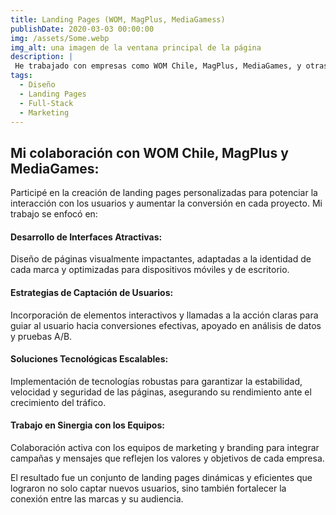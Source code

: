 ```yaml
---
title: Landing Pages (WOM, MagPlus, MediaGamess)
publishDate: 2020-03-03 00:00:00
img: /assets/Some.webp
img_alt: una imagen de la ventana principal de la página
description: |
 He trabajado con empresas como WOM Chile, MagPlus, MediaGames, y otras, participando en la creación de landing pages optimizadas para maximizar la conversión de usuarios. Mi enfoque ha sido diseñar y desarrollar páginas modernas y funcionales, utilizando estrategias de UX/UI y análisis de datos para mejorar el rendimiento, logrando así captar más clientes y potenciar la presencia de estas marcas.
tags:
  - Diseño
  - Landing Pages
  - Full-Stack
  - Marketing
---
```


## Mi colaboración con WOM Chile, MagPlus y MediaGames:
Participé en la creación de landing pages personalizadas para potenciar la interacción con los usuarios y aumentar la conversión en cada proyecto. Mi trabajo se enfocó en:

#### Desarrollo de Interfaces Atractivas:
Diseño de páginas visualmente impactantes, adaptadas a la identidad de cada marca y optimizadas para dispositivos móviles y de escritorio.

#### Estrategias de Captación de Usuarios:
Incorporación de elementos interactivos y llamadas a la acción claras para guiar al usuario hacia conversiones efectivas, apoyado en análisis de datos y pruebas A/B.

#### Soluciones Tecnológicas Escalables:
Implementación de tecnologías robustas para garantizar la estabilidad, velocidad y seguridad de las páginas, asegurando su rendimiento ante el crecimiento del tráfico.

#### Trabajo en Sinergia con los Equipos:
Colaboración activa con los equipos de marketing y branding para integrar campañas y mensajes que reflejen los valores y objetivos de cada empresa.

El resultado fue un conjunto de landing pages dinámicas y eficientes que lograron no solo captar nuevos usuarios, sino también fortalecer la conexión entre las marcas y su audiencia.